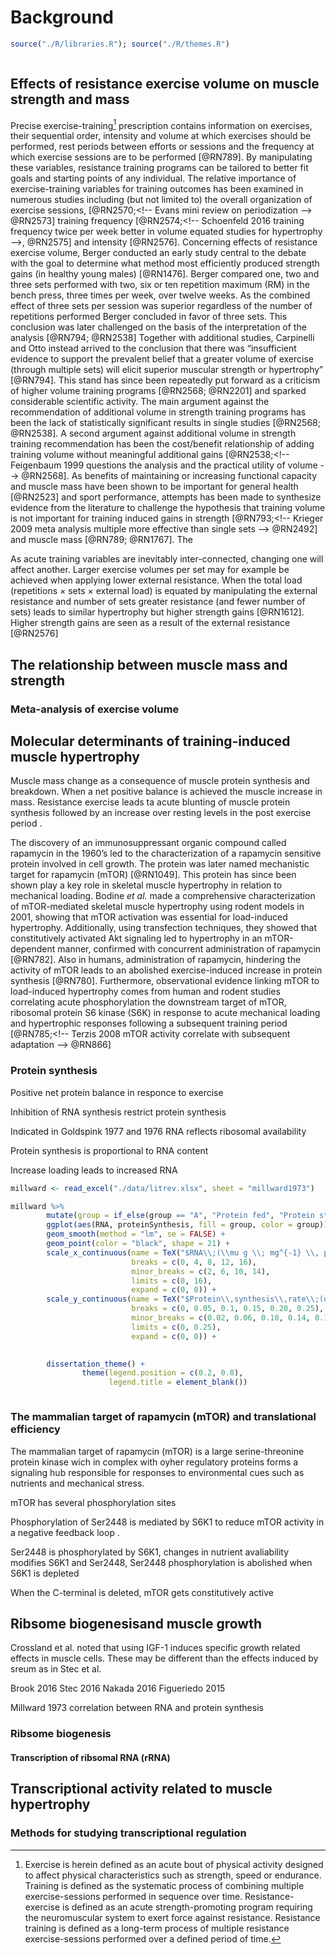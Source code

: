 
# Background
```r
source("./R/libraries.R"); source("./R/themes.R")



```

## Effects of resistance exercise volume on muscle strength and mass
Precise exercise-training^[Exercise is herein defined as an acute bout of physical activity designed to affect physical characteristics such as strength, speed or endurance. Training is defined as the systematic process of combining multiple exercise-sessions performed in sequence over time. Resistance-exercise is defined as an acute strength-promoting program requiring the neuromuscular system to exert force against resistance. Resistance training is defined as a long-term process of multiple resistance exercise-sessions performed over a defined period of time.]
prescription contains information on exercises, their sequential order, intensity and volume at which exercises should be performed, rest periods between efforts or sessions and the frequency at which exercise sessions are to be performed
[@RN789].<!-- Bird designing resistance training programs -->
By manipulating these variables, resistance training programs can be tailored to better fit goals and starting points of any individual. 
The relative importance of exercise-training variables for training outcomes has been examined in numerous studies including (but not limited to) the overall organization of exercise sessions,
[@RN2570;<!-- Evans mini review on periodization --> 
@RN2573]<!-- Grgic 2017 No effect of linear and daily unduluting periodization on muscle hypertrophy -->
training frequency 
[@RN2574;<!-- Schoenfeld 2016 training frequency twice per week better in volume equated studies for hypertrophy -->,
@RN2575]<!-- Higher frequencies gives higher gains in strength but not when volume equated -->
and intensity
[@RN2576].<!-- Schoenfeld, no difference between high vs low load strength training in hypertrophy but 1rm favors high loads -->
Concerning effects of resistance exercise volume, Berger conducted an early study central to the debate with the goal to determine what method most efficiently produced strength gains (in healthy young males) [@RN1476]. Berger compared one, two and three sets performed with two, six or ten repetition maximum (RM) in the bench press, three times per week, over twelve weeks. As the combined effect of three sets per session was superior regardless of the number of repetitions performed Berger concluded in favor of three sets. This conclusion was later challenged on the basis of the interpretation of the analysis
[@RN794;
@RN2538]<!-- Carpenelli and Otto questions the analysis-->
Together with additional studies, Carpinelli and Otto instead arrived to the conclusion that there was "insufficient evidence to support the prevalent belief that a greater volume of exercise (through multiple sets) will elicit superior muscular strength or hypertrophy" [@RN794]. This stand has since been repeatedly put forward as a criticism of higher volume training programs 
[@RN2568; 
@RN2201] and sparked considerable scientific activity. The main argument against the recommendation of additional volume in strength training programs has been the lack of statistically significant results in single studies [@RN2568; @RN2538]. A second argument against additional volume in strength training recommendation has been the cost/benefit relationship of adding training volume without meaningful additional gains
[@RN2538;<!-- Feigenbaum 1999 questions the analysis and the practical utility of volume -->
@RN2568].<!-- Carpinelli Berger in retrospect questions the practical significance of 1.8 kg diff in maximal strength -->
As benefits of maintaining or increasing functional capacity and muscle mass have been shown to be important for general health
[@RN2523]<!-- Newman 2006 Muscle strength stronger predictor than muscle mass for survival but CSA from CT sig predictor in male and almost in male female combined  -->
and sport performance, attempts has been made to synthesize evidence from the literature to challenge the hypothesis that training volume is not important for training induced gains in strength
[@RN793;<!-- Krieger 2009 meta analysis multiple more effective than single sets  -->
@RN2492]<!-- Ralston 2017 meta analysis medium to high volume more effective strength gains -->
and muscle mass
[@RN789; 
@RN1767].
The 
 


As acute training variables are inevitably inter-connected, changing one will affect another. Larger exercise volumes per set may for example be achieved when applying lower external resistance. When the total load (repetitions $\times$ sets $\times$ external load) is equated by manipulating the external resistance and number of sets greater resistance (and fewer number of sets) leads to similar hypertrophy but higher strength gains
[@RN1612].<!-- Schoenfeld 3*10RM vs 7*3RM similar hypertrophy higher str in 7*3RM --> 
Higher strength gains are seen as a result of the external resistance [@RN2576] 




## The relationship between muscle mass and strength


### Meta-analysis of exercise volume 

## Molecular determinants of training-induced muscle hypertrophy
Muscle mass change as a consequence of muscle protein synthesis and breakdown. When a net positive balance is achieved the muscle increase in mass. Resistance exercise leads ta acute blunting of muscle protein synthesis followed by an increase over resting levels in the post exercise period
<!-- Dreyer 10.1113/jphysiol.2006.113175 -->
<!-- Philips 1997? -->.




The discovery of an immunosuppressant organic compound called rapamycin in the 1960’s led to the characterization of a rapamycin sensitive protein involved in cell growth. The protein was later named mechanistic target for rapamycin (mTOR)
[@RN1049]. This protein has since been shown play a key role in skeletal muscle hypertrophy in relation to mechanical loading. Bodine *et al.* made a comprehensive characterization of mTOR-mediated skeletal muscle hypertrophy using rodent models in 2001, showing that mTOR activation was essential for load-induced hypertrophy. Additionally, using transfection techniques, they showed that constitutively activated Akt signaling led to hypertrophy in an mTOR-dependent manner, confirmed with concurrent administration of rapamycin [@RN782]<!-- Bodine 2001 -->.
Also in humans, administration of rapamycin, hindering the activity of mTOR leads to an abolished exercise-induced increase in protein synthesis
[@RN780]<!-- Drummond rapamycin blocks protein synthesis in humans -->. Furthermore, observational evidence linking mTOR to load-induced hypertrophy comes from human and rodent studies correlating acute phosphorylation the downstream target of mTOR, ribosomal protein S6 kinase (S6K) in response to acute mechanical loading and hypertrophic responses following a subsequent training period
[@RN785;<!-- Terzis 2008 mTOR activity correlate with subsequent adaptation -->
@RN866]


### Protein synthesis


Positive net protein balance in responce to exercise <!-- Tipton 10.1152/ajpendo.00234.2002.-->

<!-- Coordinated mTOR 10.1038/nature13492. -->

Inhibition of RNA synthesis restrict protein synthesis <!-- Goldspink 1977 -->

Indicated in Goldspink 1977 and 1976 RNA reflects ribosomal availability <!-- Goldspink 1977-->

Protein synthesis is proportional to RNA content <!-- Millward 1973 -->


Increase loading leads to increased RNA <!-- Goldberg 1975 Mechanism of work-induced hypertrophy of skeletal muscle --> 

```r

millward <- read_excel("./data/litrev.xlsx", sheet = "millward1973") 

millward %>%
        mutate(group = if_else(group == "A", "Protein fed", "Protein starved")) %>%
        ggplot(aes(RNA, proteinSynthesis, fill = group, color = group)) +
        geom_smooth(method = "lm", se = FALSE) + 
        geom_point(color = "black", shape = 21) +
        scale_x_continuous(name = TeX("$RNA\\;(\\mu g \\; mg^{-1} \\, protein)$"), 
                           breaks = c(0, 4, 8, 12, 16),
                           minor_breaks = c(2, 6, 10, 14),
                           limits = c(0, 16), 
                           expand = c(0, 0)) +
        scale_y_continuous(name = TeX("$Protein\\,synthesis\\,rate\\;(days^{-1})"), 
                           breaks = c(0, 0.05, 0.1, 0.15, 0.20, 0.25),
                           minor_breaks = c(0.02, 0.06, 0.10, 0.14, 0.18, 0.22),
                           limits = c(0, 0.25), 
                           expand = c(0, 0)) + 
        

        dissertation_theme() +
                theme(legend.position = c(0.2, 0.8), 
                      legend.title = element_blank()) 



```

### The mammalian target of rapamycin (mTOR) and translational efficiency
The mammalian target of rapamycin (mTOR) is a large serine-threonine protein kinase wich in complex with oyher regulatory proteins forms a signaling hub responsible for responses to environmental cues such as nutrients and mechanical stress.

mTOR has several phosphorylation sites 

Phosphorylation of Ser2448 is mediated by S6K1 to reduce mTOR activity in a negative feedback loop <!--[@RN1902]-->. 

Ser2448 is phosphorylated by S6K1, changes in nutrient avaliability modifies S6K1 and Ser2448, Ser2448 phosphorylation is abolished when S6K1 is depleted <!--[@RN1902]-->


When the C-terminal is deleted, mTOR gets constitutively active




## Ribsome biogenesisand muscle growth

<!-- Stec 2016 growth factor induced hypertrophy is abolished when ribo biog is inhibited with the specific CX-5461  -->
<!-- Crossland 2017 in contrasts, IGF-1 induced growth was not impaired when ribo biog was inhibited by CX-5461 -->
Crossland et al. noted that using IGF-1 induces specific growth related effects in muscle cells. These may be different than the effects induced by sreum as in Stec et al. 

<!-- Studies showing correlation between growth and ribo biogenesis -->

Brook 2016 
Stec 2016
Nakada 2016
Figueriedo 2015

<!-- Older studies -->
Millward 1973 correlation between RNA and protein synthesis









### Ribsome biogenesis 


#### Transcription of ribsomal RNA (rRNA)

## Transcriptional activity related to muscle hypertrophy

### Methods for studying transcriptional regulation
